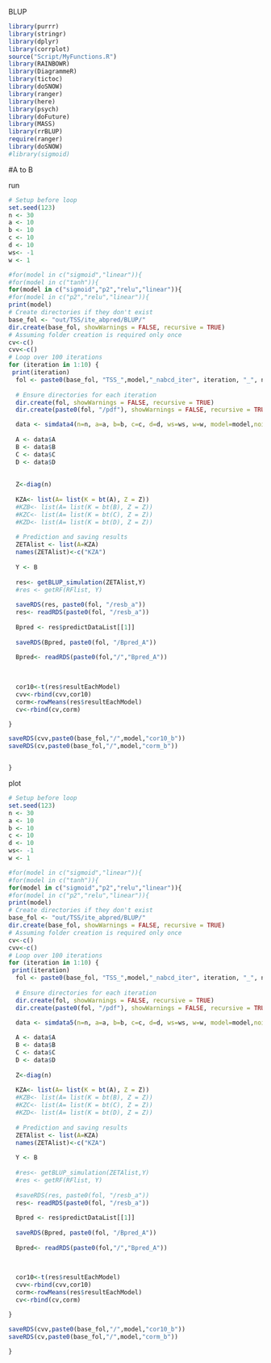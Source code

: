 
BLUP

```r
library(purrr)
library(stringr)
library(dplyr)
library(corrplot)
source("Script/MyFunctions.R")
library(RAINBOWR)
library(DiagrammeR)
library(tictoc)
library(doSNOW)
library(ranger)
library(here)
library(psych)
library(doFuture)
library(MASS)
library(rrBLUP)
require(ranger)
library(doSNOW)
#library(sigmoid)

```



#A to B

run
```r
# Setup before loop
set.seed(123)
n <- 30
a <- 10
b <- 10
c <- 10
d <- 10
ws<- -1
w <- 1

#for(model in c("sigmoid","linear")){
#for(model in c("tanh")){
for(model in c("sigmoid","p2","relu","linear")){
#for(model in c("p2","relu","linear")){
print(model)
# Create directories if they don't exist
base_fol <- "out/TSS/ite_abpred/BLUP/"
dir.create(base_fol, showWarnings = FALSE, recursive = TRUE)
# Assuming folder creation is required only once
cv<-c()
cvv<-c()
# Loop over 100 iterations
for (iteration in 1:10) {
 print(iteration)
  fol <- paste0(base_fol, "TSS_",model,"_nabcd_iter", iteration, "_", n, a, b, c, d)
  
  # Ensure directories for each iteration
  dir.create(fol, showWarnings = FALSE, recursive = TRUE)
  dir.create(paste0(fol, "/pdf"), showWarnings = FALSE, recursive = TRUE)

  data <- simdata4(n=n, a=a, b=b, c=c, d=d, ws=ws, w=w, model=model,noise=0.1)
  
  A <- data$A
  B <- data$B
  C <- data$C
  D <- data$D
  
  
  Z<-diag(n)
  
  KZA<- list(A= list(K = bt(A), Z = Z))
  #KZB<- list(A= list(K = bt(B), Z = Z))
  #KZC<- list(A= list(K = bt(C), Z = Z))
  #KZD<- list(A= list(K = bt(D), Z = Z))
  
  # Prediction and saving results
  ZETAlist <- list(A=KZA)
  names(ZETAlist)<-c("KZA")
  
  Y <- B
  
  res<- getBLUP_simulation(ZETAlist,Y)
  #res <- getRF(RFlist, Y)
  
  saveRDS(res, paste0(fol, "/resb_a"))
  res<- readRDS(paste0(fol, "/resb_a"))
  
  Bpred <- res$predictDataList[[1]]
  
  saveRDS(Bpred, paste0(fol, "/Bpred_A"))
  
  Bpred<- readRDS(paste0(fol,"/","Bpred_A"))
  
  

  cor10<-t(res$resultEachModel)
  cvv<-rbind(cvv,cor10)
  corm<-rowMeans(res$resultEachModel)
  cv<-rbind(cv,corm)

}

saveRDS(cvv,paste0(base_fol,"/",model,"cor10_b"))
saveRDS(cv,paste0(base_fol,"/",model,"corm_b"))


}


```

plot
```r
# Setup before loop
set.seed(123)
n <- 30
a <- 10
b <- 10
c <- 10
d <- 10
ws<- -1
w <- 1

#for(model in c("sigmoid","linear")){
#for(model in c("tanh")){
for(model in c("sigmoid","p2","relu","linear")){
#for(model in c("p2","relu","linear")){
print(model)
# Create directories if they don't exist
base_fol <- "out/TSS/ite_abpred/BLUP/"
dir.create(base_fol, showWarnings = FALSE, recursive = TRUE)
# Assuming folder creation is required only once
cv<-c()
cvv<-c()
# Loop over 100 iterations
for (iteration in 1:10) {
 print(iteration)
  fol <- paste0(base_fol, "TSS_",model,"_nabcd_iter", iteration, "_", n, a, b, c, d)
  
  # Ensure directories for each iteration
  dir.create(fol, showWarnings = FALSE, recursive = TRUE)
  dir.create(paste0(fol, "/pdf"), showWarnings = FALSE, recursive = TRUE)

  data <- simdata5(n=n, a=a, b=b, c=c, d=d, ws=ws, w=w, model=model,noise=0.1)
  
  A <- data$A
  B <- data$B
  C <- data$C
  D <- data$D
  
  Z<-diag(n)
  
  KZA<- list(A= list(K = bt(A), Z = Z))
  #KZB<- list(A= list(K = bt(B), Z = Z))
  #KZC<- list(A= list(K = bt(C), Z = Z))
  #KZD<- list(A= list(K = bt(D), Z = Z))
  
  # Prediction and saving results
  ZETAlist <- list(A=KZA)
  names(ZETAlist)<-c("KZA")
  
  Y <- B
  
  #res<- getBLUP_simulation(ZETAlist,Y)
  #res <- getRF(RFlist, Y)
  
  #saveRDS(res, paste0(fol, "/resb_a"))
  res<- readRDS(paste0(fol, "/resb_a"))
  
  Bpred <- res$predictDataList[[1]]
  
  saveRDS(Bpred, paste0(fol, "/Bpred_A"))
  
  Bpred<- readRDS(paste0(fol,"/","Bpred_A"))
  
  

  cor10<-t(res$resultEachModel)
  cvv<-rbind(cvv,cor10)
  corm<-rowMeans(res$resultEachModel)
  cv<-rbind(cv,corm)

}

saveRDS(cvv,paste0(base_fol,"/",model,"cor10_b"))
saveRDS(cv,paste0(base_fol,"/",model,"corm_b"))

}

```



